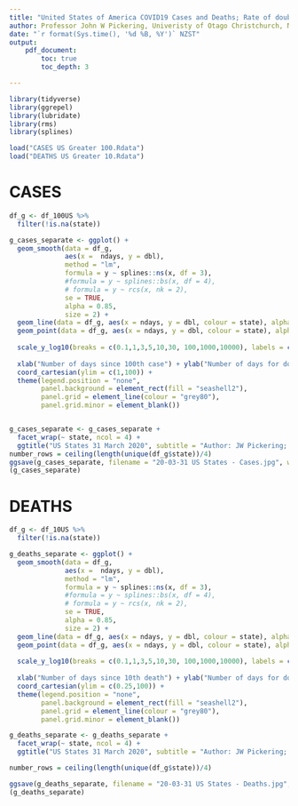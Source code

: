 ```yaml
---
title: "United States of America COVID19 Cases and Deaths; Rate of doubling."
author: Professor John W Pickering, Univeristy of Otago Christchurch, New Zealand
date: "`r format(Sys.time(), '%d %B, %Y')` NZST"
output:
    pdf_document:
        toc: true
        toc_depth: 3

---
```

```r
library(tidyverse)
library(ggrepel)
library(lubridate)
library(rms)
library(splines)

load("CASES US Greater 100.Rdata")
load("DEATHS US Greater 10.Rdata")

```
\newpage  

# CASES
```r

df_g <- df_100US %>% 
  filter(!is.na(state))

```

```r

g_cases_separate <- ggplot() +
  geom_smooth(data = df_g, 
              aes(x =  ndays, y = dbl), 
              method = "lm",
              formula = y ~ splines::ns(x, df = 3),
              #formula = y ~ splines::bs(x, df = 4),
              # formula = y ~ rcs(x, nk = 2),
              se = TRUE,
              alpha = 0.85, 
              size = 2) +
  geom_line(data = df_g, aes(x = ndays, y = dbl, colour = state), alpha = 0.6, size = 0.5) +
  geom_point(data = df_g, aes(x = ndays, y = dbl, colour = state), alpha = 0.6, size = 0.5) +
  
  scale_y_log10(breaks = c(0.1,1,3,5,10,30, 100,1000,10000), labels = c("0.1","1","3" ,"5", "10", "30","100","1000","10000")) +
  
  xlab("Number of days since 100th case") + ylab("Number of days for doubling") +
  coord_cartesian(ylim = c(1,100)) +
  theme(legend.position = "none",
        panel.background = element_rect(fill = "seashell2"),
        panel.grid = element_line(colour = "grey80"),
        panel.grid.minor = element_blank()) 


g_cases_separate <- g_cases_separate + 
  facet_wrap(~ state, ncol = 4) + 
  ggtitle("US States 31 March 2020", subtitle = "Author: JW Pickering; Data: John Hopkins University")
number_rows = ceiling(length(unique(df_g$state))/4)
ggsave(g_cases_separate, filename = "20-03-31 US States - Cases.jpg", width = 210  , height = 20 + 40 * number_rows, units = "mm")
(g_cases_separate)
```

\newpage
# DEATHS


```r
df_g <- df_10US %>% 
  filter(!is.na(state))

g_deaths_separate <- ggplot() +
  geom_smooth(data = df_g, 
              aes(x =  ndays, y = dbl), 
              method = "lm",
              formula = y ~ splines::ns(x, df = 3),
              #formula = y ~ splines::bs(x, df = 4),
              # formula = y ~ rcs(x, nk = 2),
              se = TRUE,
              alpha = 0.85, 
              size = 2) +
  geom_line(data = df_g, aes(x = ndays, y = dbl, colour = state), alpha = 0.6, size = 0.5) +
  geom_point(data = df_g, aes(x = ndays, y = dbl, colour = state), alpha = 0.6, size = 0.5) +
  
  scale_y_log10(breaks = c(0.1,1,3,5,10,30, 100,1000,10000), labels = c("0.1","1","3" ,"5", "10", "30","100","1000","10000")) +
  
  xlab("Number of days since 10th death") + ylab("Number of days for doubling") +
  coord_cartesian(ylim = c(0.25,100)) +
  theme(legend.position = "none",
        panel.background = element_rect(fill = "seashell2"),
        panel.grid = element_line(colour = "grey80"),
        panel.grid.minor = element_blank()) 

g_deaths_separate <- g_deaths_separate + 
  facet_wrap(~ state, ncol = 4) + 
  ggtitle("US States 31 March 2020", subtitle = "Author: JW Pickering; Data: John Hopkins University")

number_rows = ceiling(length(unique(df_g$state))/4)

ggsave(g_deaths_separate, filename = "20-03-31 US States - Deaths.jpg", width = 210  , height = 20 + 40 * number_rows, units = "mm")
(g_deaths_separate)
```
